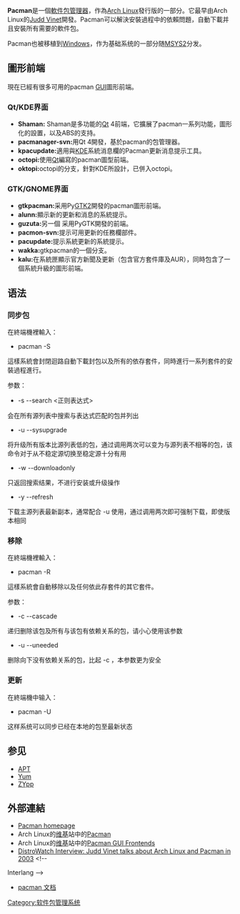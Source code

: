 {{unreferenced|time=2015-10-06T21:37:28+00:00}}
{{not|Pac-Man}}
{{NoteTA|G1=IT|G2=FL}}
{{Infobox Software
| name                   = Pacman
| screenshot             = [[File:Pacman.system_sync_and_upgrade.20070921.png|200px]]
| caption                = 运行在Rxvt终端下的Pacman截图
| author                 = [[Judd_Vinet|Judd Vinet]]
| developer              = Judd Vinet, Arch Linux團隊
| released               = 2002-02-25
| latest release version = 6.0.1
| latest release date    = {{release date and age|2021|09|04}}
| programming language   = [[C语言|C]]
| operating system       = [[GNU|GNU]]/[[Linux|Linux]]，主要是[[ArchLinux|ArchLinux]]，移植到[[Windows|Windows]]
| platform               = [[i686|i686]]、[[x86-64|x86-64]]、[[ARM架構|ARM]]（非官方支援，由{{le|Arch Linux ARM}}项目维护）
| language               = [[English_language|English]]
| status                 = 進行中
| genre                  = [[軟件包管理器|軟件包管理器]]
| license                = [[GNU通用公共许可证|GNU通用公共许可证]]
| website                = [http://www.archlinux.org/pacman/ archlinux.org/pacman]
}}

'''Pacman'''是一個[[軟件包管理器|軟件包管理器]]，作為[[Arch_Linux|Arch Linux]]發行版的一部分。它最早由Arch Linux的[[Judd_Vinet|Judd Vinet]]開發。Pacman可以解決安裝過程中的依賴問題，自動下載并且安裝所有需要的軟件包。

Pacman也被移植到[[Windows|Windows]]，作为基础系统的一部分随[[MSYS2|MSYS2]]分发。

== 圖形前端 ==
現在已經有很多可用的pacman [[GUI|GUI]]圖形前端。

=== Qt/KDE界面 ===

* '''Shaman:''' Shaman是多功能的[[Qt|Qt]] 4前端，它擴展了pacman一系列功能，圖形化的設置，以及ABS的支持。
* '''pacmanager-svn:'''用Qt 4開發，基於pacman的包管理器。
* '''kpacupdate:'''適用與[[KDE|KDE]]系統消息欄的Pacman更新消息提示工具。
* '''octopi:'''使用[[Qt|Qt]]編寫的pacman圖型前端。
* '''oktopi:'''octopi的分支，針對KDE所設計，已併入octopi。

=== GTK/GNOME界面 ===

* '''gtkpacman:'''采用Py[[GTK+|GTK2]]開發的pacman圖形前端。
* '''alunn:'''顯示新的更新和消息的系統提示。
* '''guzuta:'''另一個 采用PyGTK開發的前端。
* '''pacmon-svn:'''提示可用更新的任務欄部件。
* '''pacupdate:'''提示系統更新的系統提示。
* '''wakka:'''gtkpacman的一個分支。
* '''kalu:'''在系統匣顯示官方新聞及更新（包含官方套件庫及AUR），同時包含了一個系統升級的圖形前端。

== 语法 ==

=== 同步包 ===
在終端機裡輸入：

* pacman -S <package>

這樣系統會封閉迴路自動下載封包<package>以及所有的依存套件，同時進行一系列套件的安裝過程進行。

参数：
* -s --search <正则表达式>
会在所有源列表中搜索与表达式匹配的包并列出
* -u --sysupgrade
将升级所有版本比源列表低的包，通过调用两次可以变为与源列表不相等的包，该命令对于从不稳定源切换至稳定源十分有用
* -w --downloadonly
只返回搜索结果，不进行安装或升级操作
* -y --refresh
下载主源列表最新副本，通常配合 -u 使用，通过调用两次即可强制下载，即使版本相同

=== 移除 ===
在終端機裡輸入：
* pacman -R  <package>

這樣系統會自動移除<package>以及任何依此存套件的其它套件。

参数：
* -c --cascade
递归删除该包及所有与该包有依赖关系的包，请小心使用该参数
* -u --uneeded
删除向下没有依赖关系的包，比起 -c ，本参数更为安全

=== 更新 ===
在終端機中输入：
* pacman -U <package>

这样系统可以同步已经在本地的包至最新状态

== 参见 ==
* [[APT|APT]]
* [[Yellowdog_Updater,_Modified|Yum]]
* [[ZYpp|ZYpp]]

== 外部連結 ==
{{portal|Free software|Free Software Portal Logo.svg}}
* [http://www.archlinux.org/pacman/ Pacman homepage]{{Wayback|url=http://www.archlinux.org/pacman/ |date=20090604175853 }}
* Arch Linux的[[维基|维基]]站中的[http://wiki.archlinux.org/index.php/Pacman Pacman]{{Wayback|url=http://wiki.archlinux.org/index.php/Pacman |date=20100706145439 }} 
* Arch Linux的[[维基|维基]]站中的[http://wiki.archlinux.org/index.php/Pacman_GUI_Frontends Pacman GUI Frontends]{{Wayback|url=http://wiki.archlinux.org/index.php/Pacman_GUI_Frontends |date=20080517111309 }} 
* [http://distrowatch.com/dwres.php?resource=interview-arch DistroWatch Interview: Judd Vinet talks about Arch Linux and Pacman in 2003] {{WebCite|url=https://www.webcitation.org/64qra7DUl?url=http://distrowatch.com/dwres.php?resource=interview-arch |date=20120121070952 |dateformat=iso }} {{WebCite|url=https://www.webcitation.org/64qra7DUl?url=http://distrowatch.com/dwres.php?resource=interview-arch |date=20120121070952 |dateformat=iso }}<!--
Interlang --><!--
Categories -->
* [https://www.archlinux.org/pacman/pacman.8.html pacman 文档]{{Wayback|url=https://www.archlinux.org/pacman/pacman.8.html |date=20190831034550 }}

{{软件包管理系统}}

[[Category:软件包管理系统|Category:软件包管理系统]]